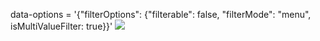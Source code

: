


<Meta title="Grid/Filter Option/Filter options with multiple values" component={grid} />

 data-options = '{"filterOptions": {"filterable": false, "filterMode": "menu", isMultiValueFilter: true}}'
<img src={imgUrl} className="grid-img"/>


